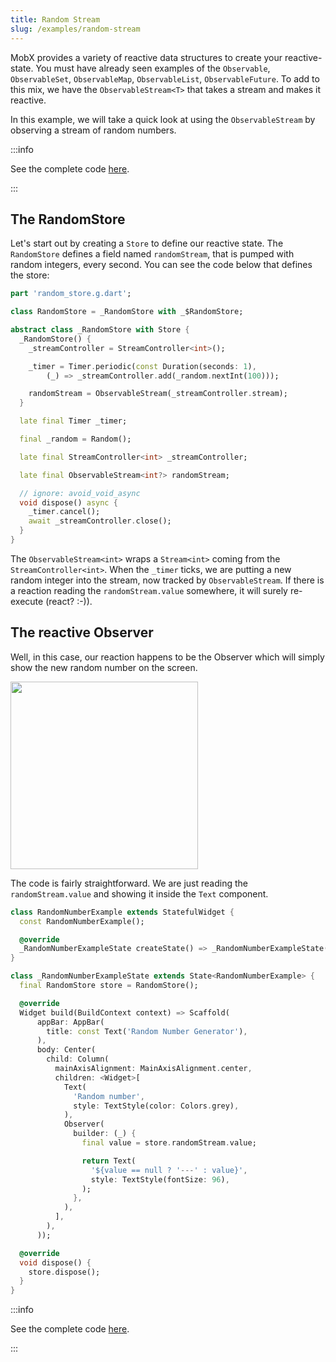 ```yaml
---
title: Random Stream
slug: /examples/random-stream
---
```


MobX provides a variety of reactive data structures to create your
reactive-state. You must have already seen examples of the `Observable`,
`ObservableSet`, `ObservableMap`, `ObservableList`, `ObservableFuture`. To add
to this mix, we have the `ObservableStream<T>` that takes a stream and makes it
reactive.

In this example, we will take a quick look at using the `ObservableStream` by
observing a stream of random numbers.

:::info

See the complete code
[here](https://github.com/mobxjs/mobx.dart/tree/main/mobx_examples/lib/random_stream).

:::

## The RandomStore

Let's start out by creating a `Store` to define our reactive state. The
`RandomStore` defines a field named `randomStream`, that is pumped with random
integers, every second. You can see the code below that defines the store:

```dart
part 'random_store.g.dart';

class RandomStore = _RandomStore with _$RandomStore;

abstract class _RandomStore with Store {
  _RandomStore() {
    _streamController = StreamController<int>();

    _timer = Timer.periodic(const Duration(seconds: 1),
        (_) => _streamController.add(_random.nextInt(100)));

    randomStream = ObservableStream(_streamController.stream);
  }

  late final Timer _timer;

  final _random = Random();

  late final StreamController<int> _streamController;

  late final ObservableStream<int?> randomStream;

  // ignore: avoid_void_async
  void dispose() async {
    _timer.cancel();
    await _streamController.close();
  }
}

```

The `ObservableStream<int>` wraps a `Stream<int>` coming from the
`StreamController<int>`. When the `_timer` ticks, we are putting a new random
integer into the stream, now tracked by `ObservableStream`. If there is a
reaction reading the `randomStream.value` somewhere, it will surely re-execute
(react? :-)).

## The reactive Observer

Well, in this case, our reaction happens to be the Observer which will simply
show the new random number on the screen.


<img src={picture} width="300" />

The code is fairly straightforward. We are just reading the `randomStream.value`
and showing it inside the `Text` component.

```dart
class RandomNumberExample extends StatefulWidget {
  const RandomNumberExample();

  @override
  _RandomNumberExampleState createState() => _RandomNumberExampleState();
}

class _RandomNumberExampleState extends State<RandomNumberExample> {
  final RandomStore store = RandomStore();

  @override
  Widget build(BuildContext context) => Scaffold(
      appBar: AppBar(
        title: const Text('Random Number Generator'),
      ),
      body: Center(
        child: Column(
          mainAxisAlignment: MainAxisAlignment.center,
          children: <Widget>[
            Text(
              'Random number',
              style: TextStyle(color: Colors.grey),
            ),
            Observer(
              builder: (_) {
                final value = store.randomStream.value;

                return Text(
                  '${value == null ? '---' : value}',
                  style: TextStyle(fontSize: 96),
                );
              },
            ),
          ],
        ),
      ));

  @override
  void dispose() {
    store.dispose();
  }
}

```

:::info

See the complete code
[here](https://github.com/mobxjs/mobx.dart/tree/main/mobx_examples/lib/random_stream).

:::
